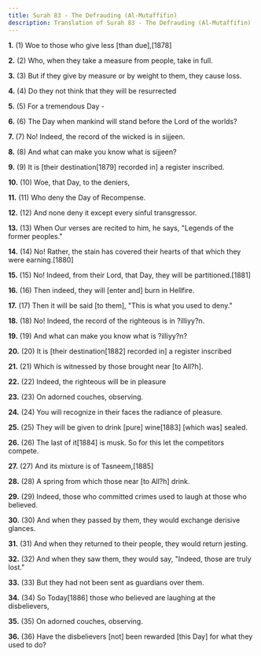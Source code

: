 ```yaml
---
title: Surah 83 - The Defrauding (Al-Mutaffifin)
description: Translation of Surah 83 - The Defrauding (Al-Mutaffifin)
---
```


**1.** (1) Woe to those who give less [than due],[1878]

**2.** (2) Who, when they take a measure from people, take in full.

**3.** (3) But if they give by measure or by weight to them, they cause loss.

**4.** (4) Do they not think that they will be resurrected

**5.** (5) For a tremendous Day -

**6.** (6) The Day when mankind will stand before the Lord of the worlds?

**7.** (7) No! Indeed, the record of the wicked is in sijjeen.

**8.** (8) And what can make you know what is sijjeen?

**9.** (9) It is [their destination[1879] recorded in] a register inscribed.

**10.** (10) Woe, that Day, to the deniers,

**11.** (11) Who deny the Day of Recompense.

**12.** (12) And none deny it except every sinful transgressor.

**13.** (13) When Our verses are recited to him, he says, "Legends of the former peoples."

**14.** (14) No! Rather, the stain has covered their hearts of that which they were earning.[1880]

**15.** (15) No! Indeed, from their Lord, that Day, they will be partitioned.[1881]

**16.** (16) Then indeed, they will [enter and] burn in Hellfire.

**17.** (17) Then it will be said [to them], "This is what you used to deny."

**18.** (18) No! Indeed, the record of the righteous is in ?illiyy?n.

**19.** (19) And what can make you know what is ?illiyy?n?

**20.** (20) It is [their destination[1882] recorded in] a register inscribed

**21.** (21) Which is witnessed by those brought near [to All?h].

**22.** (22) Indeed, the righteous will be in pleasure

**23.** (23) On adorned couches, observing.

**24.** (24) You will recognize in their faces the radiance of pleasure.

**25.** (25) They will be given to drink [pure] wine[1883] [which was] sealed.

**26.** (26) The last of it[1884] is musk. So for this let the competitors compete.

**27.** (27) And its mixture is of Tasneem,[1885]

**28.** (28) A spring from which those near [to All?h] drink.

**29.** (29) Indeed, those who committed crimes used to laugh at those who believed.

**30.** (30) And when they passed by them, they would exchange derisive glances.

**31.** (31) And when they returned to their people, they would return jesting.

**32.** (32) And when they saw them, they would say, "Indeed, those are truly lost."

**33.** (33) But they had not been sent as guardians over them.

**34.** (34) So Today[1886] those who believed are laughing at the disbelievers,

**35.** (35) On adorned couches, observing.

**36.** (36) Have the disbelievers [not] been rewarded [this Day] for what they used to do?

